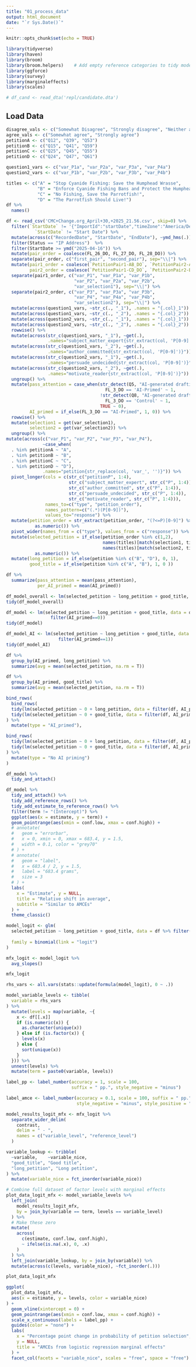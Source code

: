 ```yaml
---
title: "01_process_data"
output: html_document
date: "`r Sys.Date()`"
---
```


```r
knitr::opts_chunk$set(echo = TRUE)

library(tidyverse)
library(haven)
library(broom)
library(broom.helpers)    # Add empty reference categories to tidy model data frames
library(ggforce) 
library(survey)
library(marginaleffects)
library(scales)  

# df_cand <- read_dta('repl/candidate.dta')
```

## Load Data

```r
disagree_vals <- c("Somewhat Disagree", "Strongly disagree", "Neither agree nor disagree")
agree_vals <- c("Somewhat agree", "Strongly agree")
petitionA <- c("Q12", "Q39", "Q53")
petitionB <- c("Q15", "Q41", "Q59")
petitionC <- c("Q25", "Q45", "Q55")
petitionD <- c("Q24", "Q47", "Q61")

question1_vars <- c("var_P1a", "var_P2a", "var_P3a", "var_P4a")
question2_vars <- c("var_P1b", "var_P2b", "var_P3b", "var_P4b")

titles <- c("A" = "Stop Cyanide Fishing: Save the Humphead Wrasse",
            "B" = "Enforce Cyanide Fishing Bans and Protect the Humphead Wrasse",
            "C" = "No Fishing, Save the Parrotfish!",
            "D" = "The Parrotfish Should Live!")
df %>% 
  names()
```
```r
df <- read_csv('CMC+Change.org_April+30,+2025_21.56.csv', skip=0) %>% 
  filter(`StartDate` != '{"ImportId":"startDate","timeZone":"America/Denver"}' &
           `StartDate` != "Start Date") %>% 
  mutate(across(c("RecordedDate", "StartDate", "EndDate"), ~ymd_hms(.))) %>% 
  filter(Status == "IP Address")  %>% 
  filter(StartDate >= ymd("2025-04-16")) %>% 
  mutate(pair_order = coalesce(FL_26_DO, FL_27_DO, FL_28_DO)) %>% 
  separate(pair_order, c("first_pair", "second_pair"), sep="\\|") %>% 
  mutate(pair1_order = coalesce(`PetitionPair1-AB_DO`, `PetitionPair2-AC_DO`, `PetitionPair3-A/D_DO`),
         pair2_order = coalesce(`PetitionPair1-CD_DO`, `PetitionPair2-BD_DO`, `PetitionPair3-B/C_DO`)) %>% 
  separate(pair1_order, c("var_P1", "var_P1a", "var_P1b", 
                          "var_P2", "var_P2a", "var_P2b", 
                          "var_selection1"), sep="\\|") %>%
  separate(pair2_order, c("var_P3", "var_P3a", "var_P3b", 
                          "var_P4", "var_P4a", "var_P4b", 
                          "var_selection2"), sep="\\|") %>% 
  mutate(across(question1_vars, ~str_c(., "_1"), .names = "{.col}_1")) %>% 
  mutate(across(question1_vars, ~str_c(., "_2"), .names = "{.col}_2")) %>% 
  mutate(across(question2_vars, ~str_c(., "_1"), .names = "{.col}_1")) %>% 
  mutate(across(question2_vars, ~str_c(., "_2"), .names = "{.col}_2")) %>% 
  rowwise() %>% 
  mutate(across(str_c(question1_vars, "_1"), ~get(.), 
                .names="subject_matter_expert{str_extract(col, 'P[0-9]')}")) %>% 
  mutate(across(str_c(question1_vars, "_2"), ~get(.), 
                .names="author_committed{str_extract(col, 'P[0-9]')}")) %>% 
  mutate(across(str_c(question2_vars, "_1"), ~get(.), 
                .names="persuade_undecided{str_extract(col, 'P[0-9]')}")) %>% 
  mutate(across(str_c(question2_vars, "_2"), ~get(.), 
                .names="motivate_reader{str_extract(col, 'P[0-9]')}")) %>% 
  ungroup() %>% 
  mutate(pass_attention = case_when(str_detect(Q5, "AI-generated drafting") &
                                      FL_3_DO == 'AI-Primed' ~ 1,
                                    !str_detect(Q8, "AI-generated drafting") &
                                      FL_3_DO == 'Control' ~ 1,
                                    TRUE ~ 0),
         AI_primed = if_else(FL_3_DO == "AI-Primed", 1, 0)) %>%
  rowwise() %>%
  mutate(selection1 = get(var_selection1),
         selection2 = get(var_selection2)) %>%
  ungroup() %>% 
mutate(across(c("var_P1", "var_P2", "var_P3", "var_P4"), 
              ~case_when(
  . %in% petitionA ~ "A",
  . %in% petitionB ~ "B",
  . %in% petitionC ~ "C",
  . %in% petitionD ~ "D"),
              .names="petition{str_replace(col, 'var_', '')}")) %>% 
  pivot_longer(cols = c(str_c("petitionP", 1:4),
                        str_c("subject_matter_expert", str_c("P", 1:4)),
                        str_c("author_committed", str_c("P", 1:4)),
                        str_c("persuade_undecided", str_c("P", 1:4)),
                        str_c("motivate_reader", str_c("P", 1:4))), 
               names_to=c("type", "petition_order"),
               names_pattern=c("(.*)(P[0-9])"),
               values_to="response") %>% 
  mutate(petition_order = str_extract(petition_order, "(?<=P)[0-9]") %>% 
           as.numeric()) %>% 
  pivot_wider(names_from = c("type"), values_from = c("response")) %>%
  mutate(selected_petition = if_else(petition_order %in% c(1,2),
                                     names(titles)[match(selection1, titles)]==petition,
                                     names(titles)[match(selection2, titles)]==petition) %>% 
           as.numeric()) %>% 
  mutate(long_petition = if_else(petition %in% c("B", "D"), 0, 1),
         good_title = if_else(petition %in% c("A", "B"), 1, 0 ))
```

```r
df %>% 
  summarize(pass_attention = mean(pass_attention),
            per_AI_primed = mean(AI_primed))
```
```r
df_model_overall <- lm(selected_petition ~ long_petition + good_title, data = df)
tidy(df_model_overall)

df_model <- lm(selected_petition ~ long_petition + good_title, data = df %>% 
                 filter(AI_primed==0))
tidy(df_model)

df_model_AI <- lm(selected_petition ~ long_petition + good_title, data = df %>% 
                    filter(AI_primed==1))
tidy(df_model_AI)

df %>% 
  group_by(AI_primed, long_petition) %>% 
  summarize(avg = mean(selected_petition, na.rm = T))

df %>% 
  group_by(AI_primed, good_title) %>% 
  summarize(avg = mean(selected_petition, na.rm = T))

bind_rows(
  bind_rows(
  tidy(lm(selected_petition ~ 0 + long_petition, data = filter(df, AI_primed==1))),
  tidy(lm(selected_petition ~ 0 + good_title, data = filter(df, AI_primed==1)))
) %>% 
  mutate(type = "AI_primed"),

bind_rows(
  tidy(lm(selected_petition ~ 0 + long_petition, data = filter(df, AI_primed==0))),
  tidy(lm(selected_petition ~ 0 + good_title, data = filter(df, AI_primed==0)))
) %>% 
  mutate(type = "No AI priming")
)
```
```r
df_model %>%
  tidy_and_attach()
```
```r
df_model %>%
  tidy_and_attach() %>% 
  tidy_add_reference_rows() %>%
  tidy_add_estimate_to_reference_rows() %>%
  filter(term != "(Intercept)") %>%
  ggplot(aes(x = estimate, y = term)) +
  geom_pointrange(aes(xmin = conf.low, xmax = conf.high)) +
  # annotate(
  #   geom = "errorbar",
  #   x = 0, xmin = 0, xmax = 683.4, y = 1.5,
  #   width = 0.1, color = "grey70"
  # ) +
  # annotate(
  #   geom = "label",
  #   x = 683.4 / 2, y = 1.5,
  #   label = "683.4 grams",
  #   size = 3
  # ) +
  labs(
    x = "Estimate", y = NULL,
    title = "Relative shift in average",
    subtitle = "Similar to AMCEs"
  ) +
  theme_classic()
```
```r
model_logit <- glm(
  selected_petition ~ long_petition + good_title, data = df %>% filter(AI_primed==1,
                                                                       !is.na(selected_petition)),
  family = binomial(link = "logit")
)

mfx_logit <- model_logit %>% 
  avg_slopes()

mfx_logit
```
```r
rhs_vars <- all.vars(stats::update(formula(model_logit), 0 ~ .))

model_variable_levels <- tibble(
  variable = rhs_vars
) %>% 
  mutate(levels = map(variable, ~{
    x <- df[[.x]]
    if (is.numeric(x)) {
      as.character(unique(x))
    } else if (is.factor(x)) {
      levels(x)
    } else {
      sort(unique(x))
    }
  })) %>% 
  unnest(levels) %>% 
  mutate(term = paste0(variable, levels))

label_pp <- label_number(accuracy = 1, scale = 100, 
                         suffix = " pp.", style_negative = "minus")

label_amce <- label_number(accuracy = 0.1, scale = 100, suffix = " pp.", 
                           style_negative = "minus", style_positive = "plus")

```
```r
model_results_logit_mfx <- mfx_logit %>%
  separate_wider_delim(
    contrast,
    delim = " - ", 
    names = c("variable_level", "reference_level")
  )

variable_lookup <- tribble(
  ~variable,    ~variable_nice,
  "good_title", "Good title",
  "long_petition", "Long petition",
) %>% 
  mutate(variable_nice = fct_inorder(variable_nice))

# Combine full dataset of factor levels with marginal effects
plot_data_logit_mfx <- model_variable_levels %>%
  left_join(
    model_results_logit_mfx,
    by = join_by(variable == term, levels == variable_level)
  ) %>%
  # Make these zero
  mutate(
    across(
      c(estimate, conf.low, conf.high),
      ~ ifelse(is.na(.x), 0, .x)
    )
  ) %>% 
  left_join(variable_lookup, by = join_by(variable)) %>% 
  mutate(across(c(levels, variable_nice), ~fct_inorder(.)))

plot_data_logit_mfx
```

```r
ggplot(
  plot_data_logit_mfx,
  aes(x = estimate, y = levels, color = variable_nice)
) +
  geom_vline(xintercept = 0) +
  geom_pointrange(aes(xmin = conf.low, xmax = conf.high)) +
  scale_x_continuous(labels = label_pp) +
  guides(color = "none") +
  labs(
    x = "Percentage point change in probability of petition selection",
    y = NULL,
    title = "AMCEs from logistic regression marginal effects"
  ) +
  facet_col(facets = "variable_nice", scales = "free", space = "free")
```




